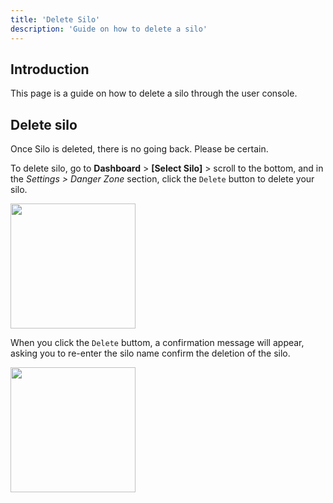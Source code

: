 ```yaml
---
title: 'Delete Silo'
description: 'Guide on how to delete a silo'
---
```


## Introduction

This page is a guide on how to delete a silo through the user console.

## Delete silo

<Warning>Once Silo is deleted, there is no going back. Please be certain.</Warning>

To delete silo, go to **Dashboard** > **[Select Silo]** > scroll to the bottom, and in the *Settings > Danger Zone* section, click the `Delete` button to delete your silo.

<img className="rounded" height="200" noZoom src="/images/manage-silo/delete.png" />

When you click the `Delete` buttom, a confirmation message will appear, asking you to re-enter the silo name confirm the deletion of the silo.

<img className="rounded" height="200" noZoom src="/images/view-silo/silo-setting-2.png" />